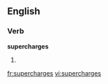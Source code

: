 ==English==

===Verb===
'''supercharges'''

# {{third-person singular of|[[supercharge]]}}

[[fr:supercharges]]
[[vi:supercharges]]